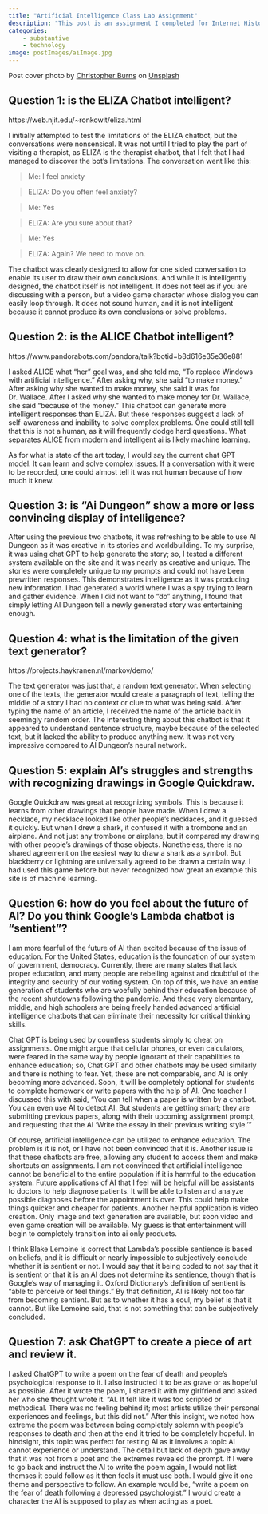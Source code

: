 ```yaml
---
title: "Artificial Intelligence Class Lab Assignment"
description: "This post is an assignment I completed for Internet History, Technology, and Security."
categories: 
    - substantive
    - technology
image: postImages/aiImage.jpg
---
```


Post cover photo by <a href="https://unsplash.com/@christopher__burns?utm_content=creditCopyText&utm_medium=referral&utm_source=unsplash">Christopher Burns</a> on <a href="https://unsplash.com/photos/white-and-black-digital-wallpaper-Kj2SaNHG-hg?utm_content=creditCopyText&utm_medium=referral&utm_source=unsplash">Unsplash</a>

## Question 1: is the ELIZA Chatbot intelligent?

https://web.njit.edu/~ronkowit/eliza.html

 I initially attempted to test the limitations of the ELIZA chatbot, but the conversations were nonsensical. It was not until I tried to play the part of visiting a therapist, as ELIZA is the therapist chatbot, that I felt that I had managed to discover the bot’s limitations. The conversation went like this:

> Me: I feel anxiety

> ELIZA: Do you often feel anxiety?

> Me: Yes

> ELIZA: Are you sure about that?

> Me: Yes

> ELIZA: Again? We need to move on.

The chatbot was clearly designed to allow for one sided conversation to enable its user to draw their own conclusions. And while it is intelligently designed, the chatbot itself is not intelligent. It does not feel as if you are discussing with a person, but a video game character whose dialog you can easily loop through. It does not sound human, and it is not intelligent because it cannot produce its own conclusions or solve problems.

## Question 2: is the ALICE Chatbot intelligent?

https://www.pandorabots.com/pandora/talk?botid=b8d616e35e36e881

 I asked ALICE what “her” goal was, and she told me, “To replace Windows with artificial intelligence.” After asking why, she said “to make money.” After asking why she wanted to make money, she said it was for Dr. Wallace. After I asked why she wanted to make money for Dr. Wallace, she said “because of the money.” This chatbot can generate more intelligent responses than ELIZA. But these responses suggest a lack of self-awareness and inability to solve complex problems. One could still tell that this is not a human, as it will frequently dodge hard questions. What separates ALICE from modern and intelligent ai is likely machine learning.

As for what is state of the art today, I would say the current chat GPT model. It can learn and solve complex issues. If a conversation with it were to be recorded, one could almost tell it was not human because of how much it knew. 

## Question 3: is "Ai Dungeon" show a more or less convincing display of intelligence?

 After using the previous two chatbots, it was refreshing to be able to use AI Dungeon as it was creative in its stories and worldbuilding. To my surprise, it was using chat GPT to help generate the story; so, I tested a different system available on the site and it was nearly as creative and unique. The stories were completely unique to my prompts and could not have been prewritten responses. This demonstrates intelligence as it was producing new information. I had generated a world where I was a spy trying to learn and gather evidence. When I did not want to “do” anything, I found that simply letting AI Dungeon tell a newly generated story was entertaining enough.

## Question 4: what is the limitation of the given text generator?

https://projects.haykranen.nl/markov/demo/

The text generator was just that, a random text generator. When selecting one of the texts, the generator would create a paragraph of text, telling the middle of a story I had no context or clue to what was being said. After typing the name of an article, I received the name of the article back in seemingly random order. The interesting thing about this chatbot is that it appeared to understand sentence structure, maybe because of the selected text, but it lacked the ability to produce anything new. It was not very impressive compared to AI Dungeon’s neural network.

## Question 5: explain AI's struggles and strengths with recognizing drawings in Google Quickdraw.

Google Quickdraw was great at recognizing symbols. This is because it learns from other drawings that people have made. When I drew a necklace, my necklace looked like other people’s necklaces, and it guessed it quickly. But when I drew a shark, it confused it with a trombone and an airplane. And not just any trombone or airplane, but it compared my drawing with other people’s drawings of those objects. Nonetheless, there is no shared agreement on the easiest way to draw a shark as a symbol. But blackberry or lightning are universally agreed to be drawn a certain way. I had used this game before but never recognized how great an example this site is of machine learning.

## Question 6: how do you feel about the future of AI? Do you think Google's Lambda chatbot is "sentient"?
 I am more fearful of the future of AI than excited because of the issue of education. For the United States, education is the foundation of our system of government, democracy. Currently, there are many states that lack proper education, and many people are rebelling against and doubtful of the integrity and security of our voting system. On top of this, we have an entire generation of students who are woefully behind their education because of the recent shutdowns following the pandemic. And these very elementary, middle, and high schoolers are being freely handed advanced artificial intelligence chatbots that can eliminate their necessity for critical thinking skills. 

Chat GPT is being used by countless students simply to cheat on assignments. One might argue that cellular phones, or even calculators, were feared in the same way by people ignorant of their capabilities to enhance education; so, Chat GPT and other chatbots may be used similarly and there is nothing to fear. Yet, these are not comparable, and AI is only becoming more advanced. Soon, it will be completely optional for students to complete homework or write papers with the help of AI. One teacher I discussed this with said, “You can tell when a paper is written by a chatbot. You can even use AI to detect AI. But students are getting smart; they are submitting previous papers, along with their upcoming assignment prompt, and requesting that the AI ‘Write the essay in their previous writing style.’”

Of course, artificial intelligence can be utilized to enhance education. The problem is it is not, or I have not been convinced that it is. Another issue is that these chatbots are free, allowing any student to access them and make shortcuts on assignments. I am not convinced that artificial intelligence cannot be beneficial to the entire population if it is harmful to the education system. 
Future applications of AI that I feel will be helpful will be assistants to doctors to help diagnose patients. It will be able to listen and analyze possible diagnoses before the appointment is over. This could help make things quicker and cheaper for patients. Another helpful application is video creation. Only image and text generation are available, but soon video and even game creation will be available. My guess is that entertainment will begin to completely transition into ai only products.

I think Blake Lemoine is correct that Lambda’s possible sentience is based on beliefs, and it is difficult or nearly impossible to subjectively conclude whether it is sentient or not. I would say that it being coded to not say that it is sentient or that it is an AI does not determine its sentience, though that is Google’s way of managing it. Oxford Dictionary’s definition of sentient is “able to perceive or feel things.” By that definition, AI is likely not too far from becoming sentient. But as to whether it has a soul, my belief is that it cannot. But like Lemoine said, that is not something that can be subjectively concluded.

## Question 7: ask ChatGPT to create a piece of art and review it.

I asked ChatGPT to write a poem on the fear of death and people’s psychological response to it.  I also instructed it to be as grave or as hopeful as possible. After it wrote the poem, I shared it with my girlfriend and asked her who she thought wrote it. “AI. It felt like it was too scripted or methodical. There was no feeling behind it; most artists utilize their personal experiences and feelings, but this did not.” After this insight, we noted how extreme the poem was between being completely solemn with people’s responses to death and then at the end it tried to be completely hopeful. In hindsight, this topic was perfect for testing AI as it involves a topic AI cannot experience or understand. The detail but lack of depth gave away that it was not from a poet and the extremes revealed the prompt. If I were to go back and instruct the AI to write the poem again, I would not list themses it could follow as it then feels it must use both. I would give it one theme and perspective to follow. An example would be, “write a poem on the fear of death following a depressed psychologist.” I would create a character the AI is supposed to play as when acting as a poet.
